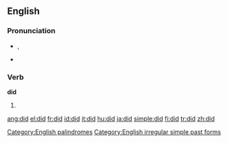 {{wikipedia|DID}}

==English==
[[Category:English palindromes]]
{{rank|should|can|made|82|did|such|great|must}}

===Pronunciation===
*{{IPA|/dɪd/}}, {{SAMPA|/dId/}}
*{{audio|En-ca-did.ogg|Audio (CA)}}
*:{{rhymes|ɪd}}

===Verb===
'''did'''

# {{simple past of|[[do]]}}

[[Category:English irregular simple past forms]]

[[ang:did]]
[[el:did]]
[[fr:did]]
[[id:did]]
[[it:did]]
[[hu:did]]
[[ja:did]]
[[simple:did]]
[[fi:did]]
[[tr:did]]
[[zh:did]]
